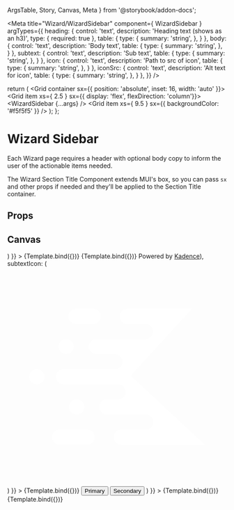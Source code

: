   ArgsTable,
  Story,
  Canvas,
  Meta
} from '@storybook/addon-docs';


<Meta
  title="Wizard/WizardSidebar"
  component={ WizardSidebar }
  argTypes={{
    heading: {
      control: 'text',
      description: 'Heading text (shows as an h3)',
      type: { required: true },
      table: {
        type: {
          summary: 'string',
        },
      }
    },
    body: {
      control: 'text',
      description: 'Body text',
      table: {
        type: {
          summary: 'string',
        },
      }
    },
    subtext: {
      control: 'text',
      description: 'Sub text',
      table: {
        type: {
          summary: 'string',
        },
      }
    },
    icon: {
      control: 'text',
      description: 'Path to src of icon',
      table: {
        type: {
          summary: 'string',
        },
      }
    },
    iconSrc: {
      control: 'text',
      description: 'Alt text for icon',
      table: {
        type: {
          summary: 'string',
        },
      }
    },
  }}
/>

  return (
    <Grid container sx={{ position: 'absolute', inset: 16, width: 'auto' }}>
      <Grid item xs={ 2.5 } sx={{ display: 'flex', flexDirection: 'column'}}>
        <WizardSidebar {...args} />
      </Grid>
      <Grid item xs={ 9.5 } sx={{ backgroundColor: '#f5f5f5' }} />
    </Grid>
  );
};

# Wizard Sidebar
Each Wizard page requires a header with optional body copy to inform the user of the actionable items needed.

The Wizard Section Title Component extends MUI's box, so you can pass `sx` and other props if needed and they'll
be applied to the Section Title container.

## Props
<ArgsTable story="." />

## Canvas
<Canvas>
  <Story
    name="Default"
    args={{
      heading: 'Wizard Sidebar',
      body: 'Nam erat felis, consectetur et velit non, fermentum vulputate sapien. Morbi rhoncus a metus et scelerisque.',
      subtext: 'Lorem ipsum dolor sit amet, consectetur adipiscing elit. Donec auctor, nisl eget aliquam tincidunt.',
      icon: (
        <svg
          width={42}
          height={42}
          viewBox="0 0 42 42"
          fill="none"
          xmlns="http://www.w3.org/2000/svg"
        >
          <g filter="url(#filter0_d_3086_36863)">
            <path fill="#000" shapeRendering="crispEdges" d="M10 0H42V32H10z" />
            <path
              d="M19.333 12.667H22v6.666h-2.667v-6.666zm3.334 8h6.666v-9.334h-6.666v9.334zm7.333-8h2.667v6.666H30v-6.666z"
              fill="#fff"
            />
            <path
              stroke="#fff"
              shapeRendering="crispEdges"
              d="M10.5 0.5H41.5V31.5H10.5z"
            />
          </g>
          <defs>
            <filter
              id="filter0_d_3086_36863"
              x={0}
              y={0}
              width={42}
              height={42}
              filterUnits="userSpaceOnUse"
              colorInterpolationFilters="sRGB"
            >
              <feFlood floodOpacity={0} result="BackgroundImageFix" />
              <feColorMatrix
                in="SourceAlpha"
                values="0 0 0 0 0 0 0 0 0 0 0 0 0 0 0 0 0 0 127 0"
                result="hardAlpha"
              />
              <feOffset dx={-10} dy={10} />
              <feComposite in2="hardAlpha" operator="out" />
              <feColorMatrix values="0 0 0 0 1 0 0 0 0 1 0 0 0 0 1 0 0 0 1 0" />
              <feBlend
                in2="BackgroundImageFix"
                result="effect1_dropShadow_3086_36863"
              />
              <feBlend
                in="SourceGraphic"
                in2="effect1_dropShadow_3086_36863"
                result="shape"
              />
            </filter>
          </defs>
        </svg>)
    }}
  >
  {Template.bind({})}
  </Story>
  <Story
    name="Minimal"
    args={{
      heading: 'Minimal Wizard Sidebar',
      body: 'Nam erat felis, consectetur et velit non, fermentum vulputate sapien. Morbi rhoncus a metus et scelerisque.',
    }}
  >
  {Template.bind({})}
  </Story>
  <Story
    name="Custom subtext"
    args={{
      heading: 'Minimal Wizard Sidebar',
      body: 'A sidebar with a custom subtext icon. It is also possible to not render any icon by passing `null` to the icon prop.',
      subtext: (<span>Powered by <a href='#'>Kadence</a></span>),
      subtextIcon: (
        <svg
          width={20}
          height={20}
          viewBox="0 0 20 20"
          fill="none"
          xmlns="http://www.w3.org/2000/svg"
        >
          <path
            fillRule="evenodd"
            clipRule="evenodd"
            d="M13.905 16.2H10.39a.69.69 0 010-1.38h2.296a.69.69 0 00-.048-1.378H9.045a.689.689 0 010-1.377h1.078a.689.689 0 000-1.377H8.5v-.001H5.1a.689.689 0 010-1.377h3.401v-.002h1.332a.688.688 0 000-1.375H8.115a.689.689 0 010-1.378h3.266a.7.7 0 01.048.002h1.167a.69.69 0 000-1.38H10.88a.69.69 0 01.05-1.377h2.704a.47.47 0 01.009 0h3.187L11.246 9.9l6.754 6.3h-4.077a.33.33 0 01-.018 0zM7.29 14.82a.687.687 0 010 1.374H4.767a.687.687 0 010-1.374h2.522zm-.999-2.755a.69.69 0 110 1.379.69.69 0 010-1.379zM2.69 9.31a.69.69 0 11-.001 1.38.69.69 0 010-1.38zm2.67-2.755a.69.69 0 110 1.38.69.69 0 010-1.38zM7.832 3.8a.687.687 0 010 1.375H6.238a.688.688 0 010-1.375h1.594z"
            fill="#fff"
          />
        </svg>
      )
    }}
  >
  {Template.bind({})}
  </Story>
  <Story
    name="With children"
    args={{
      heading: 'Wizard Sidebar',
      body: 'Nam erat felis, consectetur et velit non, fermentum vulputate sapien. Morbi rhoncus a metus et scelerisque.',
      children: (
        <Box sx={{ display: 'flex', flexDirection: 'column', gap: 2 }}>
          <Button variant="contained" color="primary">
            Primary
          </Button>
          <Button variant="contained" color="success">
            Secondary
          </Button>
        </Box>
      )
    }}
  >
    {Template.bind({})}
  </Story>
  <Story
    name="No logo"
    args={{
      heading: 'Wizard Sidebar',
      body: 'Nam erat felis, consectetur et velit non, fermentum vulputate sapien. Morbi rhoncus a metus et scelerisque.',
      logo: null,
    }}
  >
    {Template.bind({})}
  </Story>
</Canvas>
